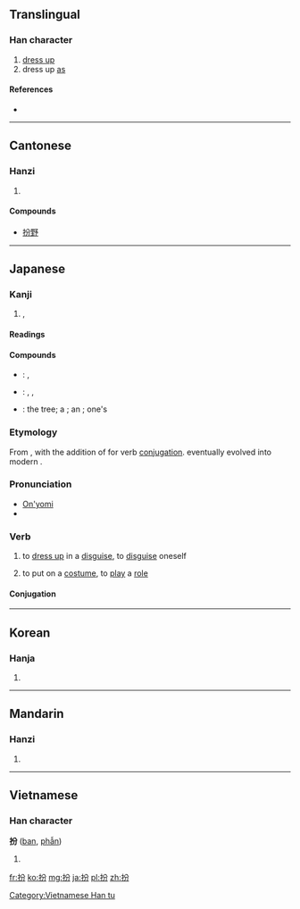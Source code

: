 ==Translingual==

===Han character===
{{Han char|rn=64|rad=手|as=04|sn=7|four=5802<sub>7</sub>|canj=手金尸竹 (QCSH)|ids=⿰[[扌]]⿱[[八]][[刀]]}}

# [[dress up]]
# dress up [[as]]

====References====
* {{Han ref|kx=0418.200|dkj=11829|dj=0765.170|hdz=31840.080|uh=626E|ud=25198|bh=A7EA|bd=42986}}

----

==Cantonese==

===Hanzi===
{{yue-hanzi|jyut=[[baan3]], [[baan6]]|y=baan3, baan6}}

# {{defn|lang=yue|sort=手04}}

====Compounds====
* [[扮野]]

----

==Japanese==

===Kanji===
{{ja-kanji|grade=|rs=手04}}

# {{l|en|dress up|dress-up}}, {{l|en|disguise}}

====Readings====
{{ja-readings
|goon=(''rare'') [[へん]] (hen)
|kanon=(''rare'') [[はん]] (han)
|on=[[ふん]] (fun)
|kun=(''rare'') [[よそおう|よそお.う]] ({{l|ja|扮う}}, yosoo.u)
}}

====Compounds====
{{der-top|Compounds}}
* {{l|ja|扮飾|tr={{l|ja|ふんしょく}}, ''{{l|ja|sc=Latn|funshoku}}''}}: {{l|en|makeup}}, {{l|en|put on|putting on}} {{l|en|cosmetics}}
* {{l|ja|扮装|tr={{l|ja|ふんそう}}, ''{{l|ja|sc=Latn|funsō}}''}}: {{l|en|makeup}}, {{l|en|disguise}}, {{l|en|costume}}
* {{l|ja|扮楡|tr={{l|ja|ふんゆ}}, ''{{l|ja|sc=Latn|fun'yu}}''}}: the {{l|en|elm}} tree; a {{l|en|shrine}}; an {{l|en|imperial}} {{l|en|palace}}; one's {{l|en|hometown}}
{{bottom}}

===Etymology===
From {{etyl|ltc|ja|sort=ふん}}, with the addition of {{etyl|ojp|ja|sort=ふん}} {{term|lang=ja|す|tr=su}} for verb [[conjugation]].  {{term|lang=ja|す|tr=su}} eventually evolved into modern {{etyl|ja|-}} {{term|lang=ja|する|tr=suru}}.

===Pronunciation===
* [[音読み|On'yomi]]
* {{IPA|lang=ja|[ɸɯ̃ᵝɴ]}}

===Verb===
{{ja-verb-suru|k|hira=ふん|rom=fun|trans=intransitive}}

# to [[dress up]] in a [[disguise]], to [[disguise]] oneself
#: {{usex|lang=ja|老人に'''扮して'''警察を逃げた。|tr=ろうじんに'''ふんして'''けいさつをにげた。<br/>''Rōjin ni '''fun shite''' keisatsu o nigeta.''|t=He '''dressed up''' as / '''disguised himself''' as an old man and escaped from the police.}}
# to put on a [[costume]], to [[play]] a [[role]]
#: {{usex|lang=ja|去年ハムレットに'''扮しました'''。|tr=きょねんハムレットに'''ふんしました'''。<br/>''Kyonen Hamuretto ni '''fun shimashita'''.''|t=Last year I '''played''' / '''took the role of''' Hamlet.}}

====Conjugation====
{{ja-suru|扮|ふん|fun}}

----

==Korean==

===Hanja===
{{ko-hanja|hangeul=[[분]], [[반]]|eumhun=|rv=bun, ban|mr=pun, pan|y=pun, pan}}

# {{defn|lang=ko|sort=手04}}

----

==Mandarin==

===Hanzi===
{{cmn-hanzi|pin=[[bàn]] ([[ban4]])|wg=pan<sup>4</sup>}}

# {{defn|lang=cmn|sort=手04}}

----

==Vietnamese==

===Han character===
'''扮''' ([[ban]], [[phẫn]])

# {{defn|lang=vi}}

[[Category:Vietnamese Han tu]]

[[fr:扮]]
[[ko:扮]]
[[mg:扮]]
[[ja:扮]]
[[pl:扮]]
[[zh:扮]]